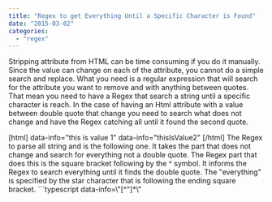 ```yaml
---
title: "Regex to get Everything Until a Specific Character is Found"
date: "2015-03-02"
categories: 
  - "regex"
---
```


Stripping attribute from HTML can be time consuming if you do it manually. Since the value can change on each of the attribute, you cannot do a simple search and replace. What you need is a regular expression that will search for the attribute you want to remove and with anything between quotes. That mean you need to have a Regex that search a string until a specific character is reach. In the case of having an Html attribute with a value between double quote that change you need to search what does not change and have the Regex catching all until it found the second quote.

\[html\] data-info="this is value 1" data-info="thisIsValue2" \[/html\] The Regex to parse all string and is the following one. It takes the part that does not change and search for everything not a double quote. The Regex part that does this is the square bracket following by the ^ symbol. It informs the Regex to search everything until it finds the double quote. The "everything" is specified by the star character that is following the ending square bracket. ```typescript
data-info=\\"\[^"\]\*\\" 
``` 

